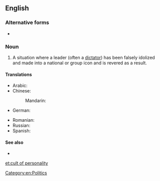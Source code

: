 ==English==

===Alternative forms===
* {{l|en|personality cult}}

===Noun===
{{en-noun|head=[[cult]] [[of]] [[personality]]|cults of personality}}

# A situation where a leader (often a [[dictator]]) has been falsely idolized and made into a national or group icon and is revered as a result.

====Translations====
{{trans-top|a situation where a leader (often a dictator) has been falsely idolized}}
* Arabic: {{t-needed|ar}}
* Chinese:
*: Mandarin: {{t-needed|cmn}}
* German: {{t-needed|de}}
{{trans-mid}}
* Romanian: {{t-needed|ro}}
* Russian: {{t|ru|культ ли́чности|m|sc=Cyrl}}
* Spanish: {{t-needed|es}}
{{trans-bottom}}

====See also====
*{{pedialite}}

[[Category:en:Politics]]

[[et:cult of personality]]